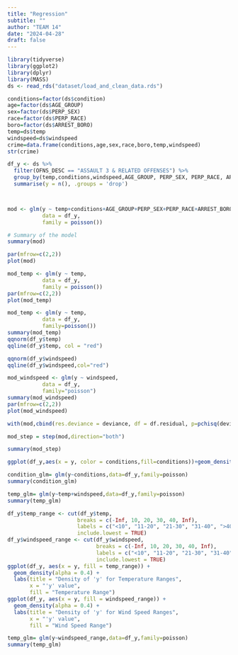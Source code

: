 ```yaml
---
title: "Regression"
subtitle: ""
author: "TEAM 14"
date: "2024-04-28"
draft: false
---
```


```r
library(tidyverse) 
library(ggplot2)
library(dplyr) 
library(MASS)
ds <- read_rds("dataset/load_and_clean_data.rds") 
```

```r
conditions=factor(ds$condition)
age=factor(ds$AGE_GROUP)
sex=factor(ds$PERP_SEX)
race=factor(ds$PERP_RACE)
boro=factor(ds$ARREST_BORO)
temp=ds$temp
windspeed=ds$windspeed
crime=data.frame(conditions,age,sex,race,boro,temp,windspeed)
str(crime)

df_y <- ds %>%
  filter(OFNS_DESC == "ASSAULT 3 & RELATED OFFENSES") %>%
  group_by(temp,conditions,windspeed,AGE_GROUP, PERP_SEX, PERP_RACE, ARREST_BORO) %>%
  summarise(y = n(), .groups = 'drop')



mod <- glm(y ~ temp+conditions+AGE_GROUP+PERP_SEX+PERP_RACE+ARREST_BORO, 
           data = df_y, 
           family = poisson())

# Summary of the model
summary(mod)

```
```r
par(mfrow=c(2,2))
plot(mod)
```
```r
mod_temp <- glm(y ~ temp, 
           data = df_y, 
           family = poisson())
par(mfrow=c(2,2))
plot(mod_temp)
```
```r
mod_temp <- glm(y ~ temp, 
           data = df_y, 
           family=poisson())
summary(mod_temp)
qqnorm(df_y$temp)
qqline(df_y$temp, col = "red")

```

```r
qqnorm(df_y$windspeed)
qqline(df_y$windspeed,col="red")
```

```r
mod_windspeed <- glm(y ~ windspeed, 
           data = df_y, 
           family="poisson")
summary(mod_windspeed)
par(mfrow=c(2,2))
plot(mod_windspeed)
```

```r
with(mod,cbind(res.deviance = deviance, df = df.residual, p=pchisq(deviance, df.residual,lower.tail=FALSE)))
```

```r
mod_step = step(mod,direction="both")
```

```r
summary(mod_step)
```

```r
ggplot(df_y,aes(x = y, color = conditions,fill=conditions))+geom_density(alpha=0.4)
```

```r
condition_glm= glm(y~conditions,data=df_y,family=poisson)
summary(condition_glm)
```

```r
temp_glm= glm(y~temp+windspeed,data=df_y,family=poisson)
summary(temp_glm)
```

```r
df_y$temp_range <- cut(df_y$temp,
                      breaks = c(-Inf, 10, 20, 30, 40, Inf),
                      labels = c("<10", "11-20", "21-30", "31-40", ">40"),
                      include.lowest = TRUE)
df_y$windspeed_range <- cut(df_y$windspeed,
                            breaks = c(-Inf, 10, 20, 30, 40, Inf),
                            labels = c("<10", "11-20", "21-30", "31-40", ">40"),
                            include.lowest = TRUE)
ggplot(df_y, aes(x = y, fill = temp_range)) +
  geom_density(alpha = 0.4) +
  labs(title = "Density of 'y' for Temperature Ranges",
       x = "'y' value",
       fill = "Temperature Range")
ggplot(df_y, aes(x = y, fill = windspeed_range)) +
  geom_density(alpha = 0.4) +
  labs(title = "Density of 'y' for Wind Speed Ranges",
       x = "'y' value",
       fill = "Wind Speed Range")

```

```r
temp_glm= glm(y~windspeed_range,data=df_y,family=poisson)
summary(temp_glm)
```




